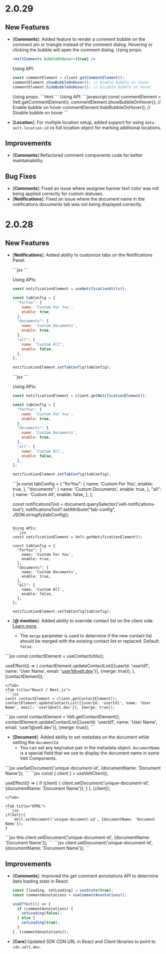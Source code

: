 # 2.0.29

## New Features

- [**Comments**]: Added feature to render a comment bubble on the comment pin or triangle instead of the comment dialog. Hovering or clicking the bubble will open the comment dialog.
    <Tabs>
    <Tab title="React / Next.js">
    Using props:
    ```jsx
    <VeltComments bubbleOnHover={true} />
    ```

    Using API:
    ```javascript
    const commentElement = client.getCommentElement();
    commentElement.showBubbleOnHover(); // Enable bubble on hover
    commentElement.hideBubbleOnHover(); // Disable bubble on hover
    ```
    </Tab>
    <Tab title="HTML / Other Frameworks">
    Using props:
    ```html
    <velt-comments bubble-on-hover="true"></velt-comments>
    ```
    Using API:
    ```javascript
    const commentElement = Velt.getCommentElement();
    commentElement.showBubbleOnHover(); // Enable bubble on hover
    commentElement.hideBubbleOnHover(); // Disable bubble on hover
    ```
    </Tab>
    </Tabs>

- [**Location**]: For multiple location setup, added support for using `data-velt-location-id` vs full location object for marking additional locations.

## Improvements
- [**Comments**]:Refactored comment components code for better maintainability.

## Bug Fixes
- [**Comments**]: Fixed an issue where assignee banner text color was not being applied correctly for custom statuses.
- [**Notifications**]: Fixed an issue where the document name in the notifications documents tab was not being displayed correctly.


# 2.0.28

## New Features

- [**Notifications**]: Added ability to customize tabs on the Notifications Panel.

  <Tabs>
  <Tab title="React / Next.js with Hooks">
  ```jsx
  <VeltNotificationsTool tabConfig={{
      "forYou": {
          name: 'Custom For You',
          enable: true,
      },
      "documents": {
          name: 'Custom Documents',
          enable: true,
      },
      "all": {
          name: 'Custom All',
          enable: false,
      },
  }} />
  ```

  Using APIs:
  ```jsx
  const notificationElement = useNotificationUtils();

  const tabConfig = {
    "forYou": {
      name: 'Custom For You',
      enable: true,
    },
    "documents": {
      name: 'Custom Documents',
      enable: true,
    },
    "all": {
      name: "Custom All",
      enable: false,
    },
  };

  notificationElement.setTabConfig(tabConfig);
  ```
  </Tab>

  <Tab title="React / Next.js">
  ```jsx
  <VeltNotificationsTool tabConfig={{
      "forYou": {
          name: 'Custom For You',
          enable: true,
      },
      "documents": {
          name: 'Custom Documents',
          enable: true,
      },
      "all": {
          name: 'Custom All',
          enable: false,
      },
  }} />
  ```

  Using APIs:
  ```jsx
  const notificationElement = client.getNotificationElement();

  const tabConfig = {
    "forYou": {
      name: 'Custom For You',
      enable: true,
    },
    "documents": {
      name: 'Custom Documents',
      enable: true,
    },
    "all": {
      name: 'Custom All',
      enable: false,
    },
  };

  notificationElement.setTabConfig(tabConfig);
  ```
  </Tab>

  <Tab title="HTML / Other Frameworks">
  ```js
  const tabConfig = {
    "forYou": {
      name: 'Custom For You',
      enable: true,
    },
    "documents": {
      name: 'Custom Documents',
      enable: true,
    },
    "all": {
      name: 'Custom All',
      enable: false,
    },
  };

  const notificationsTool = document.querySelector('velt-notifications-tool');
  notificationsTool?.setAttribute("tab-config", JSON.stringify(tabConfig));
  ```

  Using APIs:
  ```jsx
  const notificationElement = Velt.getNotificationElement();

  const tabConfig = {
    "forYou": {
      name: 'Custom For You',
      enable: true,
    },
    "documents": {
      name: 'Custom Documents',
      enable: true,
    },
    "all": {
      name: 'Custom All',
      enable: false,
    },
  };

  notificationElement.setTabConfig(tabConfig);
  ```
  </Tab>
  </Tabs>

- [**@ mention**]: Added ability to override contact list on the client side. [Learn more](/async-collaboration/comments/customize-behavior/@mentions).
  - The `merge` parameter is used to determine if the new contact list should be merged with the existing contact list or replaced. Default: `false`.

<Tabs>
<Tab title="React / Next.js with Hooks">
```jsx
const contactElement = useContactUtils();

useEffect(() => {
  contactElement.updateContactList([{userId: 'userId1', name: 'User Name', email: 'user1@velt.dev'}], {merge: true});
}, [contactElement]);

```
</Tab>
<Tab title="React / Next.js">
```jsx
const contactElement = client.getContactElement();
contactElement.updateContactList([{userId: 'userId1', name: 'User Name', email: 'user1@velt.dev'}], {merge: true});
```
</Tab>

<Tab title="HTML / Other Frameworks">
```jsx
const contactElement = Velt.getContactElement();
contactElement.updateContactList([{userId: 'userId1', name: 'User Name', email: 'user1@velt.dev'}], {merge: true});
```
</Tab>
</Tabs>

- [**Document**]: Added ability to set metadata on the document while setting the `documentId`.
  - You can set any key/value pair in the metadata object. `documentName` is a special field that we use to display the document name in some Velt Components.

<Tabs>
<Tab title="React / Next.js with Hooks">
```jsx
useSetDocument('unique-document-id', {documentName: 'Document Name'});
```
</Tab>

<Tab title="React / Next.js">
```jsx
const { client } = useVeltClient();

useEffect(() => {
    if (client) {
        client.setDocument('unique-document-id', {documentName: 'Document Name'});
    }
}, [client]);
```
</Tab>

<Tab title="HTML">
```jsx
if(Velt){
    Velt.setDocument('unique-document-id', {documentName: 'Document Name'});
}
```
</Tab>

<Tab title="Angular">
```jsx
this.client.setDocument('unique-document-id', {documentName: 'Document Name'});
```
</Tab>

<Tab title="Vue.js">
```jsx
client.setDocument('unique-document-id', {documentName: 'Document Name'});
```
</Tab>

</Tabs>

## Improvements

- [**Comments**]: Improved the get comment annotations API to determine data loading state in React:
  ```jsx
  const [loading, setLoading] = useState(true);
  const commentAnnotations = useCommentAnnotations();
  
  useEffect(() => {
    if (commentAnnotations) {
      setLoading(false);
    } else {
      setLoading(true);
    }
  }, [commentAnnotations]);
  ```
- [**Core**]:Updated SDK CDN URL in React and Client libraries to point to `cdn.velt.dev`.